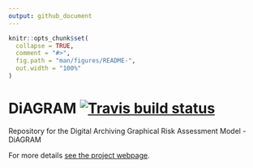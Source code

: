 ```yaml
---
output: github_document
---
```


<!-- README.md is generated from README.Rmd. Please edit that file -->

```r
knitr::opts_chunk$set(
  collapse = TRUE,
  comment = "#>",
  fig.path = "man/figures/README-",
  out.width = "100%"
)
```

# DiAGRAM  [![Travis build status](https://travis-ci.com/jumpingrivers/DiAGRAM.svg?branch=master)](https://travis-ci.com/jumpingrivers/DiAGRAM)

Repository for the Digital Archiving Graphical Risk Assessment Model - DiAGRAM

For more details [see the project webpage](https://nationalarchives.gov.uk/information-management/manage-information/preserving-digital-records/research-collaboration/safeguarding-the-nations-digital-memory/).

